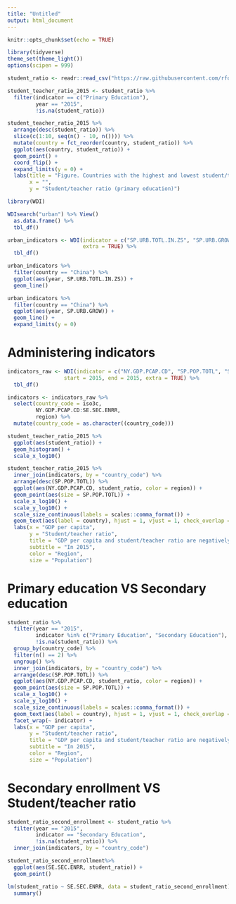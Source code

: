 ```yaml
---
title: "Untitled"
output: html_document
---
```


```r
knitr::opts_chunk$set(echo = TRUE)
```

```r
library(tidyverse)
theme_set(theme_light())
options(scipen = 999)

student_ratio <- readr::read_csv("https://raw.githubusercontent.com/rfordatascience/tidytuesday/master/data/2019/2019-05-07/student_teacher_ratio.csv")
```

```r
student_teacher_ratio_2015 <- student_ratio %>% 
  filter(indicator == c("Primary Education"), 
         year == "2015",
         !is.na(student_ratio)) 

student_teacher_ratio_2015 %>% 
  arrange(desc(student_ratio)) %>% 
  slice(c(1:10, seq(n() - 10, n()))) %>% 
  mutate(country = fct_reorder(country, student_ratio)) %>% 
  ggplot(aes(country, student_ratio)) + 
  geom_point() +
  coord_flip() + 
  expand_limits(y = 0) +
  labs(title = "Figure. Countries with the highest and lowest student/teacher ratio",
       x = "", 
       y = "Student/teacher ratio (primary education)")
```

```r
library(WDI)

WDIsearch("urban") %>% View()
  as.data.frame() %>% 
  tbl_df() 

urban_indicators <- WDI(indicator = c("SP.URB.TOTL.IN.ZS", "SP.URB.GROW"), 
                        extra = TRUE) %>% 
  tbl_df()

urban_indicators %>% 
  filter(country == "China") %>% 
  ggplot(aes(year, SP.URB.TOTL.IN.ZS)) +
  geom_line()

urban_indicators %>% 
  filter(country == "China") %>% 
  ggplot(aes(year, SP.URB.GROW)) + 
  geom_line() + 
  expand_limits(y = 0)

```

# Administering indicators
```r
indicators_raw <- WDI(indicator = c("NY.GDP.PCAP.CD", "SP.POP.TOTL", "SE.SEC.ENRR"), 
                  start = 2015, end = 2015, extra = TRUE) %>% 
  tbl_df()

indicators <- indicators_raw %>% 
  select(country_code = iso3c, 
         NY.GDP.PCAP.CD:SE.SEC.ENRR, 
         region) %>% 
  mutate(country_code = as.character((country_code)))

```

```r
student_teacher_ratio_2015 %>% 
  ggplot(aes(student_ratio)) +
  geom_histogram() +
  scale_x_log10()

student_teacher_ratio_2015 %>% 
  inner_join(indicators, by = "country_code") %>% 
  arrange(desc(SP.POP.TOTL)) %>% 
  ggplot(aes(NY.GDP.PCAP.CD, student_ratio, color = region)) +
  geom_point(aes(size = SP.POP.TOTL)) + 
  scale_x_log10() + 
  scale_y_log10() + 
  scale_size_continuous(labels = scales::comma_format()) +
  geom_text(aes(label = country), hjust = 1, vjust = 1, check_overlap = TRUE) +
  labs(x = "GDP per capita", 
       y = "Student/teacher ratio", 
       title = "GDP per capita and student/teacher ratio are negatively correlated", 
       subtitle = "In 2015",
       color = "Region", 
       size = "Population")
```

# Primary education VS Secondary education
```r
student_ratio %>% 
  filter(year == "2015", 
         indicator %in% c("Primary Education", "Secondary Education"), 
         !is.na(student_ratio)) %>% 
  group_by(country_code) %>% 
  filter(n() == 2) %>% 
  ungroup() %>% 
  inner_join(indicators, by = "country_code") %>% 
  arrange(desc(SP.POP.TOTL)) %>% 
  ggplot(aes(NY.GDP.PCAP.CD, student_ratio, color = region)) +
  geom_point(aes(size = SP.POP.TOTL)) + 
  scale_x_log10() + 
  scale_y_log10() + 
  scale_size_continuous(labels = scales::comma_format()) +
  geom_text(aes(label = country), hjust = 1, vjust = 1, check_overlap = TRUE) +
  facet_wrap(~ indicator) +
  labs(x = "GDP per capita", 
       y = "Student/teacher ratio", 
       title = "GDP per capita and student/teacher ratio are negatively correlated", 
       subtitle = "In 2015",
       color = "Region", 
       size = "Population")
```
# Secondary enrollment VS Student/teacher ratio

```r
student_ratio_second_enrollment <- student_ratio %>% 
  filter(year == "2015", 
         indicator == "Secondary Education", 
         !is.na(student_ratio)) %>% 
  inner_join(indicators, by = "country_code") 

student_ratio_second_enrollment%>% 
  ggplot(aes(SE.SEC.ENRR, student_ratio)) +
  geom_point()

lm(student_ratio ~ SE.SEC.ENRR, data = student_ratio_second_enrollment) %>% 
  summary()
  
```

